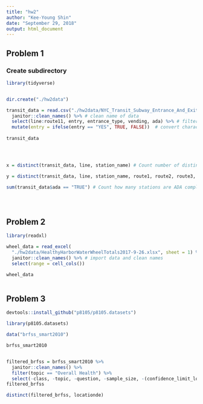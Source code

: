 ```yaml
---
title: "hw2"
author: "Kee-Young Shin"
date: "September 29, 2018"
output: html_document
---
```


## Problem 1
### Create subdirectory
```r
library(tidyverse)


dir.create("./hw2data")

```

```r
transit_data = read.csv("./hw2data/NYC_Transit_Subway_Entrance_And_Exit_Data.csv") %>%
  janitor::clean_names() %>% # clean name of data
  select(line:route11, entry, entrance_type, vending, ada) %>% # filter columns 
  mutate(entry = ifelse(entry == "YES", TRUE, FALSE))  # convert character into logical
  
transit_data




x = distinct(transit_data, line, station_name) # Count number of distinct stations

y = distinct(transit_data, line, station_name, route1, route2, route3, route4, route5, route6, route7, route8, route9, route10, route11)

sum(transit_data$ada == "TRUE") # Count how many stations are ADA compliant





```

## Problem 2

```r
library(readxl)

wheel_data = read_excel(
  "./hw2data/HealthyHarborWaterWheelTotals2017-9-26.xlsx", sheet = 1) %>%
  janitor::clean_names() %>% # import data and clean names
  select(range = cell_cols())

wheel_data



```


## Problem 3
```r
devtools::install_github("p8105/p8105.datasets")

library(p8105.datasets)

data("brfss_smart2010")

brfss_smart2010


filtered_brfss = brfss_smart2010 %>%
  janitor::clean_names() %>%
  filter(topic == "Overall Health") %>%
  select(-class, -topic, -question, -sample_size, -(confidence_limit_low:geo_location))
filtered_brfss

distinct(filtered_brfss, locationde)


```


